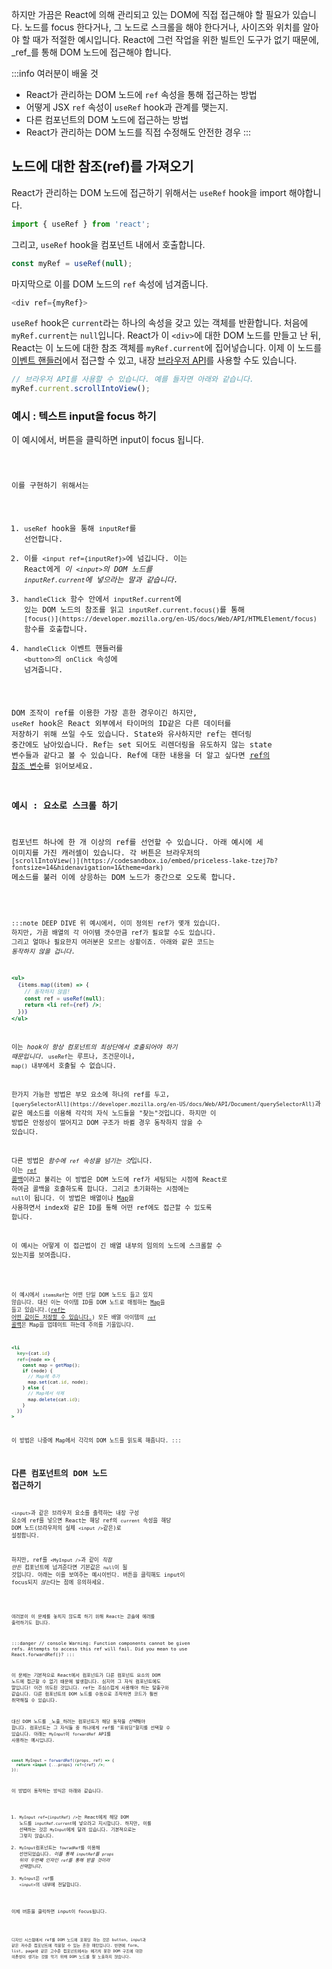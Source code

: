 하지만 가끔은 React에 의해 관리되고 있는 DOM에 직접 접근해야 할 필요가 있습니다.
노드를 focus 한다거나, 그 노드로 스크롤을 해야 한다거나, 사이즈와 위치를 알아야 할 때가 적절한 예시입니다.
React에 그런 작업을 위한 빌트인 도구가 없기 때문에, _ref_를 통해 DOM 노드에 접근해야 합니다.

:::info 여러분이 배울 것
- React가 관리하는 DOM 노드에 `ref` 속성을 통해 접근하는 방법
- 어떻게 JSX `ref` 속성이 `useRef` hook과 관계를 맺는지.
- 다른 컴포넌트의 DOM 노드에 접근하는 방법
- React가 관리하는 DOM 노드를 직접 수정해도 안전한 경우
:::

## 노드에 대한 참조(ref)를 가져오기

React가 관리하는 DOM 노드에 접근하기 위해서는 `useRef` hook을 import 해야합니다.

```js
import { useRef } from 'react';
```

그리고, `useRef` hook을 컴포넌트 내에서 호출합니다.

```js
const myRef = useRef(null);
```

마지막으로 이를 DOM 노드의 `ref` 속성에 넘겨줍니다.

```js
<div ref={myRef}>
```

`useRef` hook은 `current`라는 하나의 속성을 갖고 있는 객체를 반환합니다.
처음에 `myRef.current`는 `null`입니다. React가 이 `<div>`에 대한 DOM 노드를 만들고 난 뒤, React는 이 노드에 대한 참조 객체를
`myRef.current`에 집어넣습니다. 이제 이 노드를 [이벤트 핸들러](https://beta.reactjs.org/learn/responding-to-events)에서 접근할 수 있고,
내장 [브라우저 API](https://developer.mozilla.org/docs/Web/API/Element)를 사용할 수도 있습니다.

```js
// 브라우저 API를 사용할 수 있습니다. 예를 들자면 아래와 같습니다.
myRef.current.scrollIntoView();
```

### 예시 : 텍스트 input을 focus 하기
이 예시에서, 버튼을 클릭하면 input이 focus 됩니다.

<Code src="https://codesandbox.io/embed/sweet-banzai-k2uec3?fontsize=14&hidenavigation=1&theme=dark" />

이를 구현하기 위해서는
1. `useRef` hook을 통해 `inputRef`를 선언합니다.
2. 이를 `<input ref={inputRef}>`에 넘깁니다. 이는 React에게 *이 `<input>`의 DOM 노드를 `inputRef.current`에 넣으라는 말과 같습니다.*
3. `handleClick` 함수 안에서 `inputRef.current`에 있는 DOM 노드의 참조를 읽고 `inputRef.current.focus()`를 통해 `[focus()](https://developer.mozilla.org/en-US/docs/Web/API/HTMLElement/focus)` 함수를 호출합니다.
4. `handleClick` 이벤트 핸들러를 `<button>`의 `onClick` 속성에 넘겨줍니다.

DOM 조작이 ref를 이용한 가장 흔한 경우이긴 하지만, `useRef` hook은 React 외부에서 타이머의 ID같은 다른 데이터를 저장하기 위해 쓰일 수도 있습니다.
State와 유사하지만 ref는 렌더링 중간에도 남아있습니다. Ref는 set 되어도 리렌더링을 유도하지 않는 state 변수들과 같다고 볼 수 있습니다.
Ref에 대한 내용을 더 알고 싶다면 [ref의 참조 변수](https://beta.reactjs.org/learn/referencing-values-with-refs)를 읽어보세요.

### 예시 : 요소로 스크롤 하기

컴포넌트 하나에 한 개 이상의 ref를 선언할 수 있습니다. 아래 예시에 세 이미지를 가진 캐러셀이 있습니다.
각 버튼은 브라우저의 `[scrollIntoView()](https://codesandbox.io/embed/priceless-lake-tzej7b?fontsize=14&hidenavigation=1&theme=dark)` 메소드를 불러 이에 상응하는 DOM 노드가 중간으로 오도록 합니다.

<Code src="https://codesandbox.io/embed/priceless-lake-tzej7b?fontsize=14&hidenavigation=1&theme=dark" />

:::note DEEP DIVE
위 예시에서, 이미 정의된 ref가 몇개 있습니다. 하지만, 가끔 배열의 각 아이템 갯수만큼 ref가 필요할 수도 있습니다.
그리고 얼마나 필요한지 여러분은 모르는 상황이죠. 아래와 같은 코드는 *동작하지 않을 겁니다.*

```jsx
<ul>
  {items.map((item) => {
    // 동작하지 않음!
    const ref = useRef(null);
    return <li ref={ref} />;
  })}
</ul>
```

이는 *hook이 항상 컴포넌트의 최상단에서 호출되어야 하기 때문입니다.* `useRef`는 루프나, 조건문이나, `map()` 내부에서 호출될 수 없습니다.

한가지 가능한 방법은 부모 요소에 하나의 ref를 두고, `[querySelectorAll](https://developer.mozilla.org/en-US/docs/Web/API/Document/querySelectorAll)`과 같은 메소드를 이용해 각각의 자식 노드들을 "찾는"것입니다.
하지만 이 방법은 안정성이 떨어지고 DOM 구조가 바뀔 경우 동작하지 않을 수 있습니다.

다른 방법은 *함수에 `ref` 속성을 넘기는 것*입니다. 이는 [`ref` 콜백](https://beta.reactjs.org/reference/react-dom/components/common#ref-callback)이라고 불리는 이 방법은 DOM 노드에 ref가 세팅되는 시점에 React로 하여금 콜백을 호출하도록 합니다.
그리고 초기화하는 시점에는 `null`이 됩니다. 이 방법은 배열이나 [Map](https://developer.mozilla.org/en-US/docs/Web/JavaScript/Reference/Global_Objects/Map)을 사용하면서 index와 같은 ID를 통해 어떤 ref에도 접근할 수 있도록 합니다.

이 예시는 어떻게 이 접근법이 긴 배열 내부의 임의의 노드에 스크롤할 수 있는지를 보여줍니다.

<Code src="https://codesandbox.io/embed/flamboyant-heisenberg-zt4gd8?fontsize=14&hidenavigation=1&theme=dark" />

이 예시에서 `itemsRef`는 어떤 단일 DOM 노드도 들고 있지 않습니다.
대신 이는 아이템 ID를 DOM 노드로 매핑하는 [Map](https://developer.mozilla.org/docs/Web/JavaScript/Reference/Global_Objects/Map)을 들고 있습니다.([ref는 어떤 값이든 저장할 수 있습니다.](https://beta.reactjs.org/learn/referencing-values-with-refs))
모든 배열 아이템의 [`ref` 콜백](https://beta.reactjs.org/reference/react-dom/components/common#ref-callback)은 Map을 업데이트 하는데 주의를 기울입니다.

```jsx
<li
  key={cat.id}
  ref={node => {
    const map = getMap();
    if (node) {
      // Map에 추가
      map.set(cat.id, node);
    } else {
      // Map에서 삭제
      map.delete(cat.id);
    }
  }}
>
```
이 방법은 나중에 Map에서 각각의 DOM 노드를 읽도록 해줍니다.
:::

## 다른 컴포넌트의 DOM 노드 접근하기

`<input>`과 같은 브라우저 요소를 출력하는 내장 구성 요소에 ref를 넣으면 React는 해당 ref의 `current` 속성을 해당 DOM 노드(브라우저의 실제 `<input />`같은)로 설정합니다.

하지만, ref를 `<MyInput />`과 같이 *직접 만든* 컴포넌트에 넘겨준다면 기본값은 `null`이 될 것입니다.
아래는 이를 보여주는 예시이빈다. 버튼을 클릭해도 input이 focus되지 *않는*다는 점에 유의하세요.

<Code src="https://codesandbox.io/embed/long-moon-jo1l20?fontsize=14&hidenavigation=1&theme=dark" />

여러분이 이 문제를 놓치지 않도록 하기 위해 React는 콘솔에 에러를 출력하기도 합니다.

:::danger
// console
Warning: Function components cannot be given refs. Attempts to access this ref will fail. Did you mean to use React.forwardRef()?
:::

이 문제는 기본적으로 React에서 컴포넌트가 다른 컴포넌트 요소의 DOM 노드에 접근할 수 없기 때문에 발생합니다.
심지어 그 자식 컴포넌트에도 말입니다! 이건 의도된 것입니다. ref는 조심스럽게 사용해야 하는 탈출구와 같습니다.
다른 컴포넌트의 DOM 노드를 수동으로 조작하면 코드가 훨씬 취약해질 수 있습니다.

대신 DOM 노드를 _노출_하려는 컴포넌트가 해당 동작을 *선택*해야 합니다.
컴포넌트는 그 자식들 중 하나에게 ref를 "포워딩"할지를 선택할 수 있습니다. 아래는 `MyInput`이 `forwardRef` API를 사용하는 예시입니다.

```jsx
const MyInput = forwardRef((props, ref) => {
  return <input {...props} ref={ref} />;
});
```

이 방법이 동작하는 방식은 아래와 같습니다.

1. `MyInput ref={inputRef} />`는 React에게 해당 DOM 노드를 `inputRef.current`에 넣으라고 지시합니다. 하지만, 이를 선택하는 것은 `MyInput`에게 달려 있습니다. 기본적으로는 그렇지 않습니다.
2. `MyInput`컴포넌트는 `fowradRef`를 이용해 선언되었습니다. *이를 통해 `inputRef`를 `props` 뒤의 두번째 인자인 `ref`를 통해 받을 것이라 선택합니다.*
3. `MyInput`은 `ref`를 `<input>`의 내부에 전달합니다.

이제 버튼을 클릭하면 input이 focus됩니다.

<Code src="https://codesandbox.io/embed/eager-waterfall-yudn35?fontsize=14&hidenavigation=1&theme=dark" />

디자인 시스템에서 ref를 DOM 노드에 포워딩 하는 것은 button, input과 같은 저수준 컴포넌트에 적용할 수 있는 흔한 패턴입니다.
반면에 form, list, page와 같은 고수준 컴포넌트에서는 예기치 못한 DOM 구조에 대한 의존성이 생기는 것을 막기 위해 DOM 노드를 잘 노출하지 않습니다.